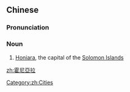{{also|霍尼亚拉}}
==Chinese==
{{zh-forms|s=霍尼亚拉|gloss=-}}

===Pronunciation===
{{zh-pron
|m=Huòníyàlā
|cat=n
}}

===Noun===
{{zh-noun}}

# [[Honiara]], the capital of the [[Solomon Islands]]

[[Category:zh:Cities]]

[[zh:霍尼亞拉]]